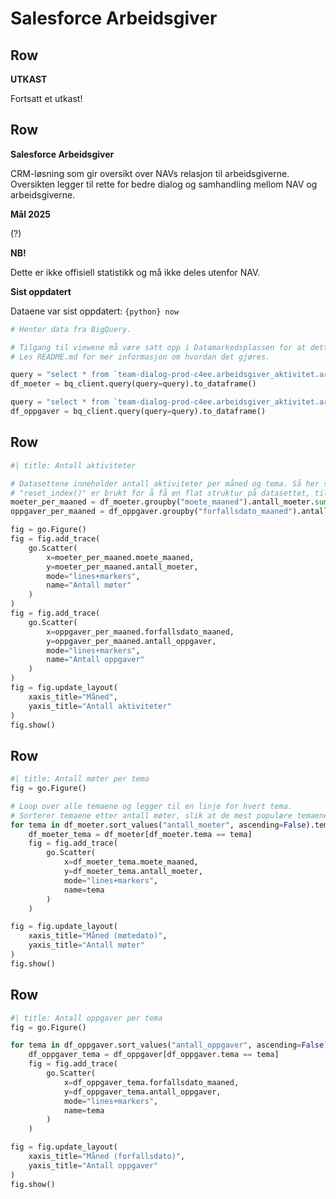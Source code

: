 # Salesforce Arbeidsgiver

## Row

::: {.valuebox color="danger"}
**UTKAST**

Fortsatt et utkast!
:::

## Row

::: {.valuebox color="light"}
**Salesforce Arbeidsgiver**

CRM-løsning som gir oversikt over NAVs relasjon til arbeidsgiverne. Oversikten legger til rette for bedre dialog og samhandling mellom NAV og arbeidsgiverne.
:::

::: {.valuebox color="light"}
**Mål 2025**

(?)
:::

::: {.valuebox color="warning"}
**NB!**

Dette er ikke offisiell statistikk og må ikke deles utenfor NAV.
:::

::: {.valuebox color="primary"}
**Sist oppdatert**

Dataene var sist oppdatert: `{python} now`
:::

```python
# Henter data fra BigQuery.

# Tilgang til viewene må være satt opp i Datamarkedsplassen for at dette skal funke i naisjobben.
# Les README.md for mer informasjon om hvordan det gjøres.

query = "select * from `team-dialog-prod-c4ee.arbeidsgiver_aktivitet.arbeidsgiver_moeter_antall`"
df_moeter = bq_client.query(query=query).to_dataframe()

query = "select * from `team-dialog-prod-c4ee.arbeidsgiver_aktivitet.arbeidsgiver_oppgaver_antall`"
df_oppgaver = bq_client.query(query=query).to_dataframe()
```

## Row
```python
#| title: Antall aktiviteter

# Datasettene inneholder antall aktiviteter per måned og tema. Så her summerer vi opp antall aktiviteter per måned, for å inkludere alle temaene.
# "reset_index()" er brukt for å få en flat struktur på datasettet, tilbake til en DataFrame i stedet for en Series.
moeter_per_maaned = df_moeter.groupby("moete_maaned").antall_moeter.sum().reset_index()
oppgaver_per_maaned = df_oppgaver.groupby("forfallsdato_maaned").antall_oppgaver.sum().reset_index()

fig = go.Figure()
fig = fig.add_trace(
    go.Scatter(
        x=moeter_per_maaned.moete_maaned,
        y=moeter_per_maaned.antall_moeter,
        mode="lines+markers",
        name="Antall møter"
    )
)
fig = fig.add_trace(
    go.Scatter(
        x=oppgaver_per_maaned.forfallsdato_maaned,
        y=oppgaver_per_maaned.antall_oppgaver,
        mode="lines+markers",
        name="Antall oppgaver"
    )
)
fig = fig.update_layout(
    xaxis_title="Måned",
    yaxis_title="Antall aktiviteter"
)
fig.show()
```

## Row
```python
#| title: Antall møter per tema
fig = go.Figure()

# Loop over alle temaene og legger til en linje for hvert tema.
# Sorterer temaene etter antall møter, slik at de mest populære temaene kommer først.
for tema in df_moeter.sort_values("antall_moeter", ascending=False).tema.unique():
    df_moeter_tema = df_moeter[df_moeter.tema == tema]
    fig = fig.add_trace(
        go.Scatter(
            x=df_moeter_tema.moete_maaned,
            y=df_moeter_tema.antall_moeter,
            mode="lines+markers",
            name=tema
        )
    )

fig = fig.update_layout(
    xaxis_title="Måned (møtedato)",
    yaxis_title="Antall møter"
)
fig.show()
```

## Row
```python
#| title: Antall oppgaver per tema
fig = go.Figure()

for tema in df_oppgaver.sort_values("antall_oppgaver", ascending=False).tema.unique():
    df_oppgaver_tema = df_oppgaver[df_oppgaver.tema == tema]
    fig = fig.add_trace(
        go.Scatter(
            x=df_oppgaver_tema.forfallsdato_maaned,
            y=df_oppgaver_tema.antall_oppgaver,
            mode="lines+markers",
            name=tema
        )
    )

fig = fig.update_layout(
    xaxis_title="Måned (forfallsdato)",
    yaxis_title="Antall oppgaver"
)
fig.show()
```